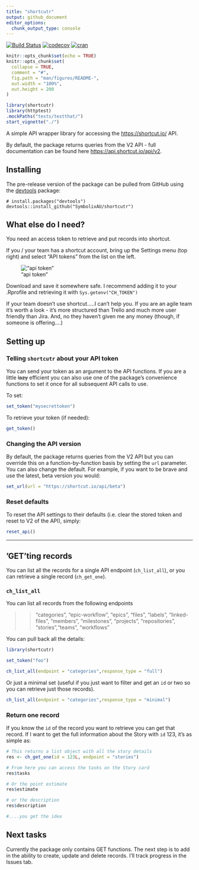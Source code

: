 ```yaml
---
title: "shortcutr"
output: github_document
editor_options: 
  chunk_output_type: console
---
```


[![Build Status](https://travis-ci.org/SymbolixAU/shortcutr.png?branch=master)](https://travis-ci.org/SymbolixAU/shortcutr)  [![codecov](https://codecov.io/gh/SymbolixAU/shortcutr/branch/master/graph/badge.svg)](https://codecov.io/gh/SymbolixAU/shortcutr)
[![cran](https://www.r-pkg.org/badges/version-last-release/shortcutr)](https://cran.r-project.org/package=shortcutr)

```r
knitr::opts_chunk$set(echo = TRUE)
knitr::opts_chunk$set(
  collapse = TRUE,
  comment = "#",
  fig.path = "man/figures/README-",
  out.width = "100%",
  out.height = 200
)
```

```r
library(shortcutr)
library(httptest)
.mockPaths("tests/testthat/")
start_vignette("./")

```

A simple API wrapper library for accessing the [https://shortcut.io/](https://shortcut.io/) API. 

By default, the package returns queries from the V2 API - full documentation can be found here [https://api.shortcut.io/api/v2](https://api.shortcut.io/api/v2). 

## Installing

<!-- If you're putting `shortcutr` on CRAN, it can be installed with

    install.packages("shortcutr") -->

The pre-release version of the package can be pulled from GitHub using the [devtools](https://github.com/r-lib/devtools) package:

    # install.packages("devtools")
    devtools::install_github("SymbolixAU/shortcutr")

## What else do I need?

You need an access token to retrieve and put records into shortcut. 

If you / your team has a shortcut account, bring up the Settings menu (top right) and select "API tokens" from the list on the left.  

!["api token"](man/figures/shortcut_api_token.png)

Download and save it somewhere safe.  I recommend adding it to your .Rprofile and retrieving it with `Sys.getenv("CH_TOKEN")`

If your team doesn't use shortcut.....I can't help you.  If you are an agile team it's worth a look - it's more structured than Trello and much more user friendly than Jira.  And, no they haven't given me any money (though, if someone is offering....)

## Setting up

### Telling `shortcutr` about your API token

You can send your token as an argument to the API functions. 
If you are a little ~~lazy~~ efficient you can also use one of the package's convenience functions to set it once for all subsequent API calls to use.

To set: 

```r

set_token("mysecrettoken")

```

To retrieve your token (if needed):

```r

get_token()

```

### Changing the API version

By default, the package returns queries from the V2 API but you can override this on a function-by-function basis by setting the `url` parameter.  You can also change the default.  For example, if you want to be brave and use the latest, beta version you would:

```r

set_url(url = "https://shortcut.io/api/beta")

```

### Reset defaults

To reset the API settings to their defaults (i.e. clear the stored token and reset to V2 of the API), simply:

```r

reset_api()

```

---

## 'GET'ting records

You can list all the records for a single API endpoint (`ch_list_all`), or you can retrieve a single record (`ch_get_one`).

### `ch_list_all`

You can list all records from the following endpoints


>> "categories", "epic-workflow", "epics", "files", "labels", "linked-files", "members",
  "milestones", "projects", "repositories", "stories","teams", "workflows"


You can pull back all the details:

```r
library(shortcutr)

set_token("foo")

ch_list_all(endpoint = "categories",response_type = "full")

```

Or just a minimal set (useful if you just want to filter and get an `id` or two so you can retrieve just those records).

```r

ch_list_all(endpoint = "categories",response_type = "minimal")

```

### Return one record

If you know the `id` of the record you want to retrieve you can get that record.  If I want to get the full information about the Story with `id` 123, it's as simple as:

```r
# This returns a list object with all the story details
res <- ch_get_one(id = 123L, endpoint = "stories")

# From here you can access the tasks on the Story card
res$tasks

# Or the point estimate
res$estimate

# or the description
res$description

#....you get the idea

```


## Next tasks

Currently the package only contains GET functions.  The next step is to add in the ability to create, update and delete records.  I'll track progress in the Issues tab.
